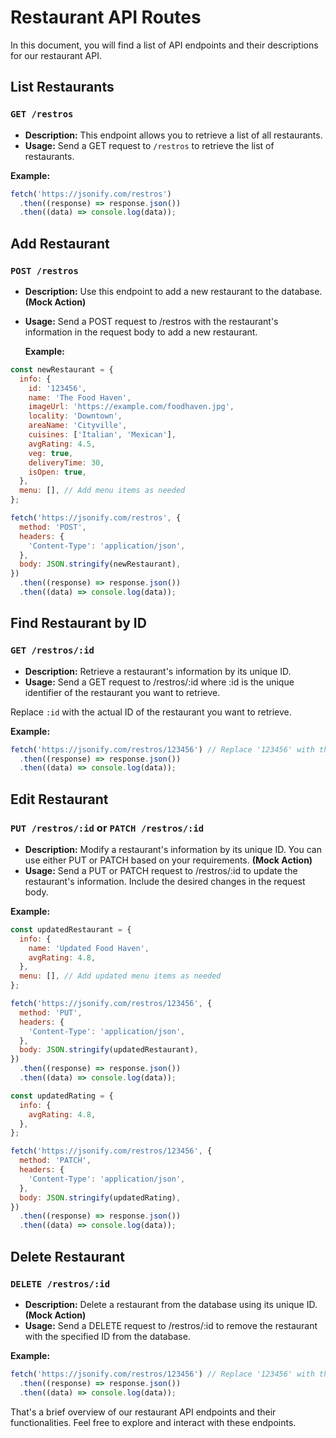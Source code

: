 # Restaurant API Routes

In this document, you will find a list of API endpoints and their descriptions for our restaurant API.

## List Restaurants

### `GET /restros`

- **Description:** This endpoint allows you to retrieve a list of all restaurants.
- **Usage:** Send a GET request to `/restros` to retrieve the list of restaurants.

**Example:**

```js filename="demo.js" {3} copy
fetch('https://jsonify.com/restros')
  .then((response) => response.json())
  .then((data) => console.log(data));
```

## Add Restaurant

### `POST /restros`

- **Description:** Use this endpoint to add a new restaurant to the database. **(Mock Action)**
- **Usage:** Send a POST request to /restros with the restaurant's information in the request body to add a new restaurant.

  **Example:**

```js filename="demo.js" {3} copy
const newRestaurant = {
  info: {
    id: '123456',
    name: 'The Food Haven',
    imageUrl: 'https://example.com/foodhaven.jpg',
    locality: 'Downtown',
    areaName: 'Cityville',
    cuisines: ['Italian', 'Mexican'],
    avgRating: 4.5,
    veg: true,
    deliveryTime: 30,
    isOpen: true,
  },
  menu: [], // Add menu items as needed
};

fetch('https://jsonify.com/restros', {
  method: 'POST',
  headers: {
    'Content-Type': 'application/json',
  },
  body: JSON.stringify(newRestaurant),
})
  .then((response) => response.json())
  .then((data) => console.log(data));
```

## Find Restaurant by ID

### `GET /restros/:id`

- **Description:** Retrieve a restaurant's information by its unique ID.
- **Usage:** Send a GET request to /restros/:id where :id is the unique identifier of the restaurant you want to retrieve.

Replace `:id` with the actual ID of the restaurant you want to retrieve.

**Example:**

```js filename="demo.js" {3} copy
fetch('https://jsonify.com/restros/123456') // Replace '123456' with the desired restaurant's ID
  .then((response) => response.json())
  .then((data) => console.log(data));
```

## Edit Restaurant

### `PUT /restros/:id` or `PATCH /restros/:id`

- **Description:** Modify a restaurant's information by its unique ID. You can use either PUT or PATCH based on your requirements. **(Mock Action)**
- **Usage:** Send a PUT or PATCH request to /restros/:id to update the restaurant's information. Include the desired changes in the request body.

**Example:**

```js filename="demo.js" {3} copy
const updatedRestaurant = {
  info: {
    name: 'Updated Food Haven',
    avgRating: 4.8,
  },
  menu: [], // Add updated menu items as needed
};

fetch('https://jsonify.com/restros/123456', {
  method: 'PUT',
  headers: {
    'Content-Type': 'application/json',
  },
  body: JSON.stringify(updatedRestaurant),
})
  .then((response) => response.json())
  .then((data) => console.log(data));

const updatedRating = {
  info: {
    avgRating: 4.8,
  },
};

fetch('https://jsonify.com/restros/123456', {
  method: 'PATCH',
  headers: {
    'Content-Type': 'application/json',
  },
  body: JSON.stringify(updatedRating),
})
  .then((response) => response.json())
  .then((data) => console.log(data));
```

## Delete Restaurant

### `DELETE /restros/:id`

- **Description:** Delete a restaurant from the database using its unique ID. **(Mock Action)**
- **Usage:** Send a DELETE request to /restros/:id to remove the restaurant with the specified ID from the database.

**Example:**

```js filename="demo.js" {3} copy
fetch('https://jsonify.com/restros/123456') // Replace '123456' with the desired restaurant's ID
  .then((response) => response.json())
  .then((data) => console.log(data));
```

That's a brief overview of our restaurant API endpoints and their functionalities. Feel free to explore and interact with these endpoints.
